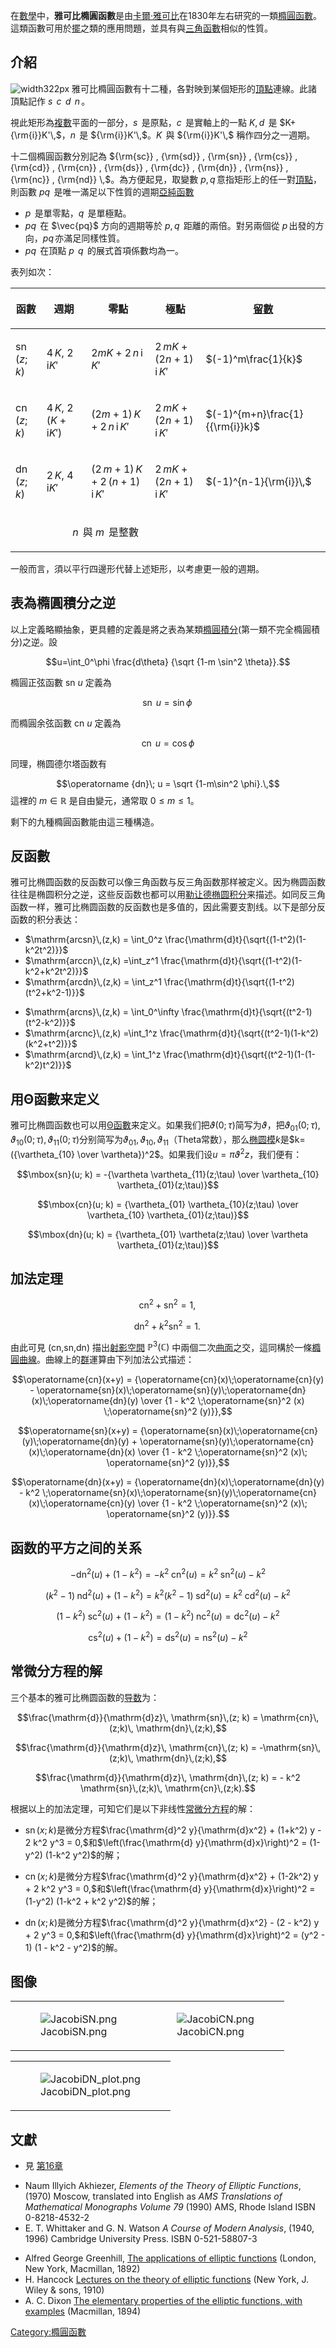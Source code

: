 在[[數學|數學]]中，'''雅可比橢圓函數'''是由[[卡爾·雅可比|卡爾·雅可比]]在1830年左右研究的一類[[橢圓函數|橢圓函數]]。這類函數可用於[[擺|擺]]之類的應用問題，並具有與[[三角函數|三角函數]]相似的性質。

==介紹==
[[File:JacobiFunctionAbstract.png|width322px]]
雅可比橢圓函數有十二種，各對映到某個矩形的[[頂點_(幾何)|頂點]]連線。此諸頂點記作 <math>s\,</math> <math>c\,</math> <math>d\,</math> <math>n\,</math>。

視此矩形為[[复数_(数学)|複數]]平面的一部分，<math>s \,</math> 是原點，<math>c\,</math> 是實軸上的一點 <math>K,d \,</math> 是 <math>K+{\rm{i}}K'\,</math>，<math>n\,</math> 是 <math>{\rm{i}}K'\,</math>。<math>K\,</math> 與 <math>{\rm{i}}K'\,</math> 稱作四分之一週期。

十二個橢圓函數分別記為 <math> {\rm{sc}} , {\rm{sd}} , {\rm{sn}} , {\rm{cs}} , {\rm{cd}} , {\rm{cn}} , {\rm{ds}} , {\rm{dc}} , {\rm{dn}} , {\rm{ns}} , {\rm{nc}} , {\rm{nd}} \,</math>。為方便起見，取變數 <math>p, q \,</math>意指矩形上的任一對[[頂點_(幾何)|頂點]]，則函數 <math>pq\,</math> 是唯一滿足以下性質的週期[[亞純函數|亞純函數]]
* <math>p\,</math> 是單零點，<math>q\,</math> 是單極點。
* <math>pq\,</math> 在 <math>\vec{pq}</math> 方向的週期等於 <math>p,q\,</math> 距離的兩倍。對另兩個從 <math>p \,</math>出發的方向，<math>pq \,</math>亦滿足同樣性質。
* <math>pq\,</math> 在頂點 <math>p \,</math> <math>q\,</math> 的展式首項係數均為一。

表列如次：
{| class="wikitable"
|-
! 函數
! 週期
! 零點
! 極點
! [[留數|留數]]
|-
| <math>\mathrm{sn}\,(z; k)</math>
| <math>4\, K,\ 2 \,\mathrm{i} K'</math>
| <math>2m K + 2 \,n\,\mathrm{i}\, K'</math>
| <math>2\,m K + (2n+1) \,\mathrm{i}\, K ' </math>
| <math>(-1)^m\frac{1}{k}</math>
|-
| <math>\mathrm{cn}\,(z; k)</math>
| <math>4\, K,\ 2 \,(K + \mathrm{i} K')</math>
| <math>(2m+1) \,K + 2\,n\,\mathrm{i}\, K'</math>
| <math>2\,m K + (2n+1) \,\mathrm{i}\, K'</math>
| <math>(-1)^{m+n}\frac{1}{{\rm{i}}k}</math>
|-
| <math>\mathrm{dn}\,(z; k)</math>
| <math>2\, K,\ 4\,\mathrm{i} K'</math>
| <math>(2\,m + 1)\, K + 2 \,(n+1)\,\mathrm{i}\, K'</math>
| <math>2\,m K + (2n+1) \,\mathrm{i}\, K'</math>
| <math>(-1)^{n-1}{\rm{i}}\,</math>
|-
| colspan="4" style="text-align:center" | <math>n\,</math> 與 <math>m\,</math> 是整數
|}

一般而言，須以平行四邊形代替上述矩形，以考慮更一般的週期。

==表為橢圓積分之逆==
以上定義略顯抽象，更具體的定義是將之表為某類[[橢圓積分|橢圓積分]](第一類不完全橢圓積分)之逆。設
:<math>u=\int_0^\phi \frac{d\theta} {\sqrt {1-m \sin^2 \theta}}. </math>

橢圓正弦函數  sn ''u'' 定義為
:<math>\operatorname {sn}\; u = \sin \phi\,</math>

而橢圓余弦函數 cn ''u'' 定義為
:<math>\operatorname {cn}\; u = \cos \phi</math>

同理，椭圆德尔塔函数有
:<math>\operatorname {dn}\; u = \sqrt {1-m\sin^2 \phi}.\,</math>
這裡的 <math>m \in \mathbb{R}</math> 是自由變元，通常取 <math>0 \leq m \leq 1</math>。

剩下的九種橢圓函數能由這三種構造。

==反函數==
雅可比椭圆函数的反函数可以像三角函数与反三角函数那样被定义。因为椭圆函数往往是椭圆积分之逆，这些反函数也都可以用[[椭圆积分|勒让德椭圆积分]]来描述。如同反三角函数一样，雅可比椭圆函数的反函数也是多值的，因此需要支割线。以下是部分反函数的积分表达：
*<math>\mathrm{arcsn}\,(z,k) = \int_0^z \frac{\mathrm{d}t}{\sqrt{(1-t^2)(1-k^2t^2)}}</math>
*<math>\mathrm{arccn}\,(z,k) =\int_z^1 \frac{\mathrm{d}t}{\sqrt{(1-t^2)(1-k^2+k^2t^2)}}</math>
*<math>\mathrm{arcdn}\,(z,k) = \int_z^1 \frac{\mathrm{d}t}{\sqrt{(1-t^2)(t^2+k^2-1)}}</math>

*<math>\mathrm{arcns}\,(z,k) = \int_0^\infty \frac{\mathrm{d}t}{\sqrt{(t^2-1)(t^2-k^2)}}</math>
*<math>\mathrm{arcnc}\,(z,k) =\int_1^z \frac{\mathrm{d}t}{\sqrt{(t^2-1)(1-k^2)(k^2+t^2)}}</math>
*<math>\mathrm{arcnd}\,(z,k) = \int_1^z \frac{\mathrm{d}t}{\sqrt{(t^2-1)(1-(1-k^2)t^2)}}</math>

==用Θ函數来定义==

雅可比椭圆函数也可以用[[Θ函數|Θ函數]]来定义。如果我们把<math>\vartheta(0;\tau)</math>简写为<math>\vartheta</math>，把<math>\vartheta_{01}(0;\tau), \vartheta_{10}(0;\tau), \vartheta_{11}(0;\tau)</math>分别简写为<math>\vartheta_{01}, \vartheta_{10}, \vartheta_{11}</math>（Theta常数），那么[[椭圆模|椭圆模]]''k''是<math>k=({\vartheta_{10} \over \vartheta})^2</math>。如果我们设<math>u = \pi \vartheta^2 z</math>，我们便有：

:<math>\mbox{sn}(u; k) = -{\vartheta \vartheta_{11}(z;\tau) \over \vartheta_{10} \vartheta_{01}(z;\tau)}</math>

:<math>\mbox{cn}(u; k) = {\vartheta_{01} \vartheta_{10}(z;\tau) \over \vartheta_{10} \vartheta_{01}(z;\tau)}</math>

:<math>\mbox{dn}(u; k) = {\vartheta_{01} \vartheta(z;\tau) \over \vartheta \vartheta_{01}(z;\tau)}</math>

==加法定理==
:<math>\operatorname{cn}^2 + \operatorname{sn}^2 = 1,\,</math>

:<math>\operatorname{dn}^2 + k^2 \operatorname{sn}^2 = 1.\,</math>

由此可見 (cn,sn,dn) 描出[[射影空間|射影空間]] <math>\mathbb{P}^3(\mathbb{C})</math> 中兩個二次[[曲面|曲面]]之交，這同構於一條[[橢圓曲線|橢圓曲線]]。曲線上的[[群|群]]運算由下列加法公式描述：

:<math>\operatorname{cn}(x+y) = 
{\operatorname{cn}(x)\;\operatorname{cn}(y) 
- \operatorname{sn}(x)\;\operatorname{sn}(y)\;\operatorname{dn}(x)\;\operatorname{dn}(y) 
\over {1 - k^2 \;\operatorname{sn}^2 (x) \;\operatorname{sn}^2 (y)}},
</math>

:<math>\operatorname{sn}(x+y) = 
{\operatorname{sn}(x)\;\operatorname{cn}(y)\;\operatorname{dn}(y) +
\operatorname{sn}(y)\;\operatorname{cn}(x)\;\operatorname{dn}(x) 
\over {1 - k^2 \;\operatorname{sn}^2 (x)\; \operatorname{sn}^2 (y)}},
</math>

:<math>\operatorname{dn}(x+y) = 
{\operatorname{dn}(x)\;\operatorname{dn}(y) 
- k^2 \;\operatorname{sn}(x)\;\operatorname{sn}(y)\;\operatorname{cn}(x)\;\operatorname{cn}(y) 
\over {1 - k^2 \;\operatorname{sn}^2 (x)\; \operatorname{sn}^2 (y)}}.
</math>

==函数的平方之间的关系==

:<math>
-\operatorname{dn}^2(u)+(1-k^2)= -k^2\;\operatorname{cn}^2(u) = k^2\;\operatorname{sn}^2(u)-k^2
</math>

:<math>
(k^2-1)\;\operatorname{nd}^2(u)+(1-k^2)= k^2(k^2-1)\;\operatorname{sd}^2(u) = k^2\;\operatorname{cd}^2(u)-k^2
</math>

:<math>
(1-k^2)\;\operatorname{sc}^2(u)+(1-k^2)= (1-k^2)\;\operatorname{nc}^2(u) = \operatorname{dc}^2(u)-k^2
</math>

:<math>
\operatorname{cs}^2(u)+(1-k^2)=\operatorname{ds}^2(u)=\operatorname{ns}^2(u)-k^2
</math>

==常微分方程的解==
三个基本的雅可比椭圆函数的[[导数|导数]]为：

:<math>
\frac{\mathrm{d}}{\mathrm{d}z}\, \mathrm{sn}\,(z; k) = \mathrm{cn}\,(z;k)\, \mathrm{dn}\,(z;k),</math>

:<math>\frac{\mathrm{d}}{\mathrm{d}z}\, \mathrm{cn}\,(z; k) = -\mathrm{sn}\,(z;k)\, \mathrm{dn}\,(z;k),</math>

:<math>\frac{\mathrm{d}}{\mathrm{d}z}\, \mathrm{dn}\,(z; k) = - k^2 \mathrm{sn}\,(z;k)\, \mathrm{cn}\,(z;k).
</math>

根据以上的加法定理，可知它们是以下非线性[[常微分方程|常微分方程]]的解：

* <math>\mathrm{sn}\,(x;k)</math>是微分方程<math>\frac{\mathrm{d}^2 y}{\mathrm{d}x^2} + (1+k^2) y - 2 k^2 y^3 = 0,</math>和<math> \left(\frac{\mathrm{d} y}{\mathrm{d}x}\right)^2 = (1-y^2) (1-k^2 y^2)</math>的解；

* <math>\mathrm{cn}\,(x;k)</math>是微分方程<math>\frac{\mathrm{d}^2 y}{\mathrm{d}x^2} + (1-2k^2) y + 2 k^2 y^3 = 0,</math>和<math> \left(\frac{\mathrm{d} y}{\mathrm{d}x}\right)^2 = (1-y^2) (1-k^2 + k^2 y^2)</math>的解；

* <math>\mathrm{dn}\,(x;k)</math>是微分方程<math>\frac{\mathrm{d}^2 y}{\mathrm{d}x^2} - (2 - k^2) y + 2 y^3 = 0,</math>和<math> \left(\frac{\mathrm{d} y}{\mathrm{d}x}\right)^2 = (y^2 - 1) (1 - k^2 - y^2)</math>的解。

==图像==
{|
|-
|[[File:JacobiSN.png|frame]]
|[[File:JacobiCN.png|frame]]
|}
{|
|-
|[[File:JacobiDN_plot.png|frame]]
|}

==文獻==
*{{cite book
 | last = Abramowitz
 | first = Milton
 | authorlink =
 | coauthors = Stegun, Irene A. eds.
 | title = Handbook of Mathematical Functions with Formulas, Graphs, and Mathematical Tables
 | accessdate = 2007-07-25
 | date = 1972
 | publisher = Dover
 | location = New York
 | id = ISBN 0-486-61272-4
 }} 見 [http://www.math.sfu.ca/~cbm/aands/page_569.htm 第16章]

* Naum Illyich Akhiezer, ''Elements of the Theory of Elliptic Functions'', (1970) Moscow, translated into English as ''AMS Translations of Mathematical Monographs Volume 79'' (1990) AMS, Rhode Island ISBN 0-8218-4532-2
* E. T. Whittaker and G. N. Watson ''A Course of Modern Analysis'', (1940, 1996) Cambridge University Press. ISBN 0-521-58807-3

* Alfred George Greenhill, [http://www.archive.org/details/applicationselli00greerich The applications of elliptic functions] (London, New York, Macmillan, 1892)
* H. Hancock [http://www.archive.org/details/lecturestheorell00hancrich Lectures on the theory of elliptic functions] (New York, J. Wiley & sons, 1910)
* A. C. Dixon [http://www.archive.org/details/117736039  The elementary properties of the elliptic functions, with examples] (Macmillan, 1894)

[[Category:橢圓函數|Category:橢圓函數]]